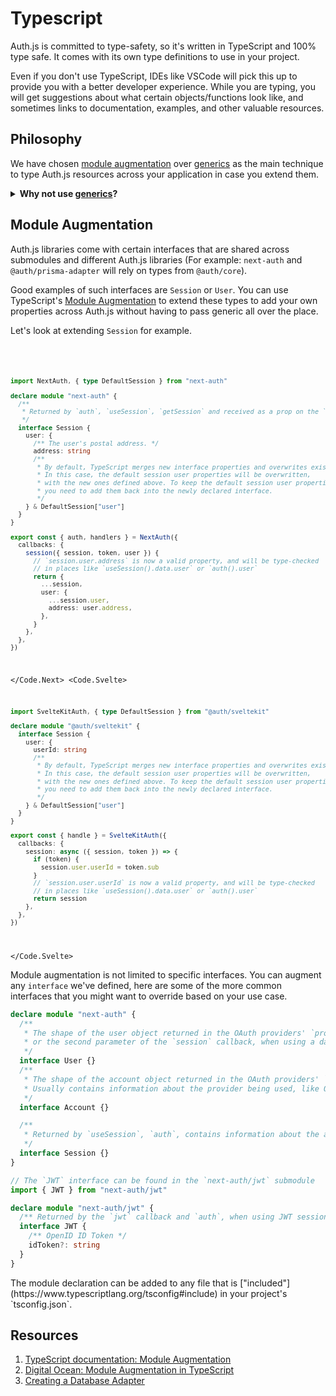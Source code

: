 
# Typescript

Auth.js is committed to type-safety, so it's written in TypeScript and 100% type safe. It comes with its own type definitions to use in your project.

Even if you don't use TypeScript, IDEs like VSCode will pick this up to provide you with a better developer experience. While you are typing, you will get suggestions about what certain objects/functions look like, and sometimes links to documentation, examples, and other valuable resources.

## Philosophy

We have chosen [module
augmentation](https://www.typescriptlang.org/docs/handbook/declaration-merging.html#module-augmentation)
over [generics](https://www.typescriptlang.org/docs/handbook/2/generics.html) as the main technique to type Auth.js resources across your application in case you extend them.

<details>
<summary>
<b>Why not use <a href="https://www.typescriptlang.org/docs/handbook/2/generics.html">generics</a>?</b>
</summary>
The interfaces that are shared across submodules are not passed to Auth.js library functions as generics.

Whenever these types are used, the functions always expect to return these formats. With generics, one might be able to override the type in one place, but not the other, which would cause the types to be out of sync with the implementation.

With module augmentation, you defined the types once, and you can be sure that they are always the same where it's expected.

</details>

## Module Augmentation

Auth.js libraries come with certain interfaces that are shared across submodules and different Auth.js libraries (For example: `next-auth` and `@auth/prisma-adapter` will rely on types from `@auth/core`).

Good examples of such interfaces are `Session` or `User`. You can use TypeScript's [Module
Augmentation](https://www.typescriptlang.org/docs/handbook/declaration-merging.html#module-augmentation) to extend these types to add your own properties across Auth.js without having to pass generic all over the place.

Let's look at extending `Session` for example.

<Code>
<Code.Next>

```ts filename="auth.ts"
import NextAuth, { type DefaultSession } from "next-auth"

declare module "next-auth" {
  /**
   * Returned by `auth`, `useSession`, `getSession` and received as a prop on the `SessionProvider` React Context
   */
  interface Session {
    user: {
      /** The user's postal address. */
      address: string
      /**
       * By default, TypeScript merges new interface properties and overwrites existing ones.
       * In this case, the default session user properties will be overwritten,
       * with the new ones defined above. To keep the default session user properties,
       * you need to add them back into the newly declared interface.
       */
    } & DefaultSession["user"]
  }
}

export const { auth, handlers } = NextAuth({
  callbacks: {
    session({ session, token, user }) {
      // `session.user.address` is now a valid property, and will be type-checked
      // in places like `useSession().data.user` or `auth().user`
      return {
        ...session,
        user: {
          ...session.user,
          address: user.address,
        },
      }
    },
  },
})
```

</Code.Next>
<Code.Svelte>

```ts filename="auth.ts"
import SvelteKitAuth, { type DefaultSession } from "@auth/sveltekit"

declare module "@auth/sveltekit" {
  interface Session {
    user: {
      userId: string
      /**
       * By default, TypeScript merges new interface properties and overwrites existing ones.
       * In this case, the default session user properties will be overwritten,
       * with the new ones defined above. To keep the default session user properties,
       * you need to add them back into the newly declared interface.
       */
    } & DefaultSession["user"]
  }
}

export const { handle } = SvelteKitAuth({
  callbacks: {
    session: async ({ session, token }) => {
      if (token) {
        session.user.userId = token.sub
      }
      // `session.user.userId` is now a valid property, and will be type-checked
      // in places like `useSession().data.user` or `auth().user`
      return session
    },
  },
})
```

</Code.Svelte>
</Code>

Module augmentation is not limited to specific interfaces. You can augment any `interface` we've defined, here are some of the more common interfaces that you might want to override based on your use case.

```ts filename="types.d.ts"
declare module "next-auth" {
  /**
   * The shape of the user object returned in the OAuth providers' `profile` callback,
   * or the second parameter of the `session` callback, when using a database.
   */
  interface User {}
  /**
   * The shape of the account object returned in the OAuth providers' `account` callback,
   * Usually contains information about the provider being used, like OAuth tokens (`access_token`, etc).
   */
  interface Account {}

  /**
   * Returned by `useSession`, `auth`, contains information about the active session.
   */
  interface Session {}
}

// The `JWT` interface can be found in the `next-auth/jwt` submodule
import { JWT } from "next-auth/jwt"

declare module "next-auth/jwt" {
  /** Returned by the `jwt` callback and `auth`, when using JWT sessions */
  interface JWT {
    /** OpenID ID Token */
    idToken?: string
  }
}
```

<Callout type="info">
  The module declaration can be added to any file that is
  ["included"](https://www.typescriptlang.org/tsconfig#include) in your
  project&apos;s `tsconfig.json`.
</Callout>

## Resources

1. [TypeScript documentation: Module Augmentation](https://www.typescriptlang.org/docs/handbook/declaration-merging.html#module-augmentation)
2. [Digital Ocean: Module Augmentation in TypeScript](https://www.digitalocean.com/community/tutorials/typescript-module-augmentation)
3. [Creating a Database Adapter](/guides/creating-a-database-adapter)
